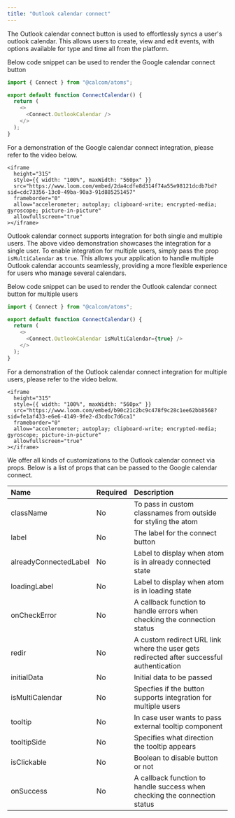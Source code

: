 ```yaml
---
title: "Outlook calendar connect"
---
```


The Outlook calendar connect button is used to effortlessly syncs a user's outlook calendar. This allows users to create, view and edit events, with options available for type and time all from the platform.

Below code snippet can be used to render the Google calendar connect button

```js
import { Connect } from "@calcom/atoms";

export default function ConnectCalendar() {
  return (
    <>
      <Connect.OutlookCalendar />
    </>
  );
}
```

For a demonstration of the Google calendar connect integration, please refer to the video below.

<p></p>

    <iframe
      height="315"
      style={{ width: "100%", maxWidth: "560px" }}
      src="https://www.loom.com/embed/2da4cdfe8d314f74a55e98121dcdb7bd?sid=cdc73356-13c0-49ba-90a3-91d885251457"
      frameborder="0"
      allow="accelerometer; autoplay; clipboard-write; encrypted-media; gyroscope; picture-in-picture"
      allowfullscreen="true"
    ></iframe>

<p></p>

Outlook calendar connect supports integration for both single and multiple users. The above video demonstration showcases the integration for a single user. To enable integration for multiple users, simply pass the prop `isMultiCalendar` as `true`. This allows your application to handle multiple Outlook calendar accounts seamlessly, providing a more flexible experience for users who manage several calendars.

Below code snippet can be used to render the Outlook calendar connect button for multiple users

```js
import { Connect } from "@calcom/atoms";

export default function ConnectCalendar() {
  return (
    <>
      <Connect.OutlookCalendar isMultiCalendar={true} />
    </>
  );
}
```

For a demonstration of the Outlook calendar connect integration for multiple users, please refer to the video below.

<p></p>

    <iframe
      height="315"
      style={{ width: "100%", maxWidth: "560px" }}
      src="https://www.loom.com/embed/b90c21c2bc9c478f9c28c1ee62bb8568?sid=fe1af433-e6e6-4149-9fe2-d3cdbc7d6ca1"
      frameborder="0"
      allow="accelerometer; autoplay; clipboard-write; encrypted-media; gyroscope; picture-in-picture"
      allowfullscreen="true"
    ></iframe>

<p></p>

We offer all kinds of customizations to the Outlook calendar connect via props. Below is a list of props that can be passed to the Google calendar connect.

<p></p>

| Name                  | Required | Description                                                                               |
| :-------------------- | :------- | :---------------------------------------------------------------------------------------- |
| className             | No       | To pass in custom classnames from outside for styling the atom                            |
| label                 | No       | The label for the connect button                                                          |
| alreadyConnectedLabel | No       | Label to display when atom is in already connected state                                  |
| loadingLabel          | No       | Label to display when atom is in loading state                                            |
| onCheckError          | No       | A callback function to handle errors when checking the connection status                  |
| redir                 | No       | A custom redirect URL link where the user gets redirected after successful authentication |
| initialData           | No       | Initial data to be passed                                                                 |
| isMultiCalendar       | No       | Specfies if the button supports integration for multiple users                            |
| tooltip               | No       | In case user wants to pass external tooltip component                                     |
| tooltipSide           | No       | Specifies what direction the tooltip appears                                              |
| isClickable           | No       | Boolean to disable button or not                                                          |
| onSuccess             | No       | A callback function to handle success when checking the connection status                 |
